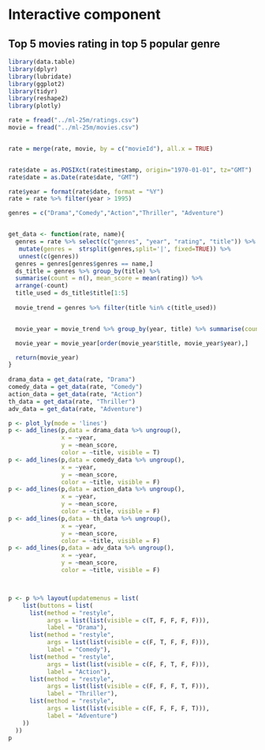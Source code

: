 # Interactive component

## Top 5 movies rating in top 5 popular genre


```r

library(data.table)
library(dplyr)
library(lubridate)
library(ggplot2)
library(tidyr)
library(reshape2)
library(plotly)

rate = fread("../ml-25m/ratings.csv")
movie = fread("../ml-25m/movies.csv")


rate = merge(rate, movie, by = c("movieId"), all.x = TRUE)


rate$date = as.POSIXct(rate$timestamp, origin="1970-01-01", tz="GMT")
rate$date = as.Date(rate$date, "GMT")

rate$year = format(rate$date, format = "%Y")
rate = rate %>% filter(year > 1995)

genres = c("Drama","Comedy","Action","Thriller", "Adventure")


get_data <- function(rate, name){
  genres = rate %>% select(c("genres", "year", "rating", "title")) %>% 
   mutate(genres =  strsplit(genres,split='|', fixed=TRUE)) %>%
   unnest(c(genres))
  genres = genres[genres$genres == name,]
  ds_title = genres %>% group_by(title) %>% 
  summarise(count = n(), mean_score = mean(rating)) %>%
  arrange(-count)
  title_used = ds_title$title[1:5]
  
  movie_trend = genres %>% filter(title %in% c(title_used))


  movie_year = movie_trend %>% group_by(year, title) %>% summarise(count = n(), mean_score = mean(rating))

  movie_year = movie_year[order(movie_year$title, movie_year$year),]

  return(movie_year)
}
  
drama_data = get_data(rate, "Drama")
comedy_data = get_data(rate, "Comedy")
action_data = get_data(rate, "Action")
th_data = get_data(rate, "Thriller")
adv_data = get_data(rate, "Adventure")

p <- plot_ly(mode = 'lines')
p <- add_lines(p,data = drama_data %>% ungroup(), 
               x = ~year,
               y = ~mean_score,
               color = ~title, visible = T)
p <- add_lines(p,data = comedy_data %>% ungroup(), 
               x = ~year,
               y = ~mean_score,
               color = ~title, visible = F)
p <- add_lines(p,data = action_data %>% ungroup(), 
               x = ~year,
               y = ~mean_score,
               color = ~title, visible = F)
p <- add_lines(p,data = th_data %>% ungroup(), 
               x = ~year,
               y = ~mean_score,
               color = ~title, visible = F)
p <- add_lines(p,data = adv_data %>% ungroup(), 
               x = ~year,
               y = ~mean_score,
               color = ~title, visible = F)



p <- p %>% layout(updatemenus = list(
    list(buttons = list(
      list(method = "restyle",
           args = list(list(visible = c(T, F, F, F, F))),
           label = "Drama"),
      list(method = "restyle",
           args = list(list(visible = c(F, T, F, F, F))),
           label = "Comedy"),
      list(method = "restyle",
           args = list(list(visible = c(F, F, T, F, F))),
           label = "Action"),
      list(method = "restyle",
           args = list(list(visible = c(F, F, F, T, F))),
           label = "Thriller"),
      list(method = "restyle",
           args = list(list(visible = c(F, F, F, F, T))),
           label = "Adventure")
    ))
  ))
p




```


